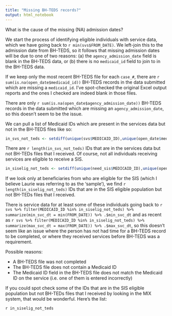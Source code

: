 ```yaml
---
title: "Missing BH-TEDS records?"
output: html_notebook
---
```


What is the cause of the missing (NA) admission dates?

We start the process of identifying eligible individuals with service data, which we have going back to `r min(svs$FROM_DATE)`.  We left-join this to the admission date from BH-TEDS, so it follows that missing admission dates will be due to one of two reasons: (a) the `agency_admission_date` field is blank in the BH-TEDS data, or (b) there is no `medicaid_id` field to join to in the BH-TEDS data.

If we keep only the most recent BH-TEDS file for each `case_#`, there are `r sum(is.na(open_date$medicaid_id))` BH-TEDS records in the data submitted which are missing a `medicaid_id`.  I've spot-checked the original Excel output reports and the ones I checked are indeed blank in those files.

There are only `r sum(is.na(open_date$agency_admission_date))` BH-TEDS records in the data submitted which are missing an `agency_admission_date`, so this doesn't seem to be the issue.

We can pull a list of Medicaid IDs which are present in the services data but not in the BH-TEDS files like so:

```r
in_svs_not_teds <- setdiff(unique(svs$MEDICAID_ID),unique(open_date$medicaid_id))
```

There are `r length(in_svs_not_teds)` IDs that are in the services data but not BH-TEDs files that I received.  Of course, not all individuals receiving services are eligible to receive a SIS.  

```r
in_siselig_not_teds <- setdiff(unique(need_sis$MEDICAID_ID),unique(open_date$medicaid_id))
```

If we look only at beneficiaries from who are eligible for the SIS (which I believe Laurie was referring to as the 'sample'), we find `r length(in_siselig_not_teds)` IDs that are in the SIS eligible population but not BH-TEDs files that I received.

There is service data for at least some of these individuals going back to `r svs %>% filter(MEDICAID_ID %in% in_siselig_not_teds) %>% summarize(min_svc_dt = min(FROM_DATE)) %>% .$min_svc_dt` and as recent as `r svs %>% filter(MEDICAID_ID %in% in_siselig_not_teds) %>% summarize(max_svc_dt = max(FROM_DATE)) %>% .$max_svc_dt`, so this doesn't seem like an issue where the person has not had time for a BH-TEDS record to be completed, or where they received services before BH-TEDS was a requirement.


Possible reasons:

- A BH-TEDS file was not completed
- The BH-TEDS file does not contain a Medicaid ID
- The Medicaid ID field in the BH-TEDS file does not match the Medicaid ID on the service (i.e. one of them is entered incorrectly)

If you could spot check some of the IDs that are in the SIS eligible population but not BH-TEDs files that I received by looking in the MIX system, that would be wonderful.  Here's the list:

`r in_siselig_not_teds`
